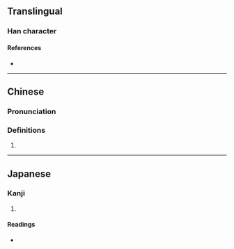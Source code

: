 {{character info}}
==Translingual==

===Han character===
{{Han char|rn=86|rad=火|as=11|sn=15|four=96847|canj=FAWE|ids=⿰火曼}}

====References====
* {{Han ref|kx=0681.141|dkj=19371|hdz=32228.150|uh=71B3|ud=29107|bh=E672|bd=58994}}

----

==Chinese==
{{zh-forms}}

===Pronunciation===
{{zh-pron
|m=màn
|c=maan6
|mc=
|oc=
|ma=
|cat=
}}

===Definitions===
{{zh-hanzi}}

# {{zh-only|爛熳|''[[brilliant]]; [[bright]]-[[colored]]''}}

----

==Japanese==

===Kanji===
{{ja-kanji|grade=|rs=火11}}

# {{rfdef|ja|sort=火11}}

====Readings====
* {{ja-readings|on=[[まん]] (man)|kun=[[みがりに]] (migarini)}}